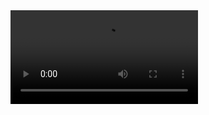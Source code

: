 <Video src="1.mp4" start={0} end={8} />
<Browser loadUrl="/1.html" />
<Editor code="1" focus="1:2,11:13" />

```srt
0 -> 9
We can apply several graphical
effects to any HTML element
using the filter CSS property
```

---

<Video src="2.mp4" start={0} end={5} />
<Browser loadUrl="/2.html" />
<Editor code="2" focus="10:12,14" />

```srt
0 -> 7
For example, we can blur an h1
using the blur function
```

---

<Video src="3.mp4" start={0} end={4} />
<Browser loadUrl="/3.html" />
<Editor code="3" focus="10:14,16" />

```srt
0 -> 5
Or, add a shadow using drop-shadow
```

---

<Video src="3.1.mp4" start={0} end={6} />
<Browser loadUrl="/3.1.html" />
<Editor code="3.1" focus="12:22" />

```srt
0 -> 8
Here are the ten different functions
that you can use and also combine
```

---

<Video src="4.mp4" start={0} end={9} />
<Browser loadUrl="/4.html" />
<Editor code="4" focus="10:12" />

```srt
0 -> 6
But there's one additional function,
which by itself doesn't do anything
6 -> 10
It takes an id as an argument
```

---

<Video src="5.mp4" start={0} end={13} />
<Browser loadUrl="/5.html" />
<Editor code="5" focus="10:12,14:18" />

```srt
0 -> 5
And to apply the effect
we need an SVG filter with that id
5 -> 15
SVG filters are much more
powerful than CSS filters,
but they are also more complicated
```

---

<Video src="6.mp4" start={0} end={12} />
<Browser loadUrl="/6.html" />
<Editor code="6" focus="10:12,14:26" />

```srt
0 -> 5
There are many primitives that you
can compose to make advanced effects
5 -> 13
Here's an example combining
two of those primitives
```

